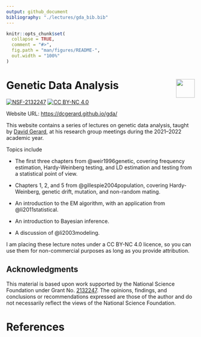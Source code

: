 ```yaml
---
output: github_document
bibliography: "./lectures/gda_bib.bib"
---
```


<!-- README.md is generated from README.Rmd. Please edit that file -->

```r
knitr::opts_chunk$set(
  collapse = TRUE,
  comment = "#>",
  fig.path = "man/figures/README-",
  out.width = "100%"
)
```

# Genetic Data Analysis <img src="./lectures/gda.png" align="right" height="50" />

[![NSF-2132247](https://img.shields.io/badge/NSF-2132247-blue.svg)](https://nsf.gov/awardsearch/showAward?AWD_ID=2132247)
[![CC BY-NC 4.0](https://i.creativecommons.org/l/by-nc/4.0/88x31.png)](https://creativecommons.org/licenses/by-nc/4.0/)

Website URL: <https://dcgerard.github.io/gda/>

This website contains a series of lectures on genetic data analysis, taught by [David Gerard](https://dcgerard.github.io/), at his research group meetings during the 2021--2022 academic year.

Topics include

- The first three chapters from @weir1996genetic, covering frequency estimation, Hardy-Weinberg testing, and LD estimation and testing from a statistical point of view.

- Chapters 1, 2, and 5 from @gillespie2004population, covering Hardy-Weinberg, genetic drift, mutation, and non-random mating.

- An introduction to the EM algorithm, with an application from @li2011statistical.

- An introduction to Bayesian inference.

- A discussion of @li2003modeling.

I am placing these lecture notes under a CC BY-NC 4.0 licence, so you can use them for non-commercial purposes as long as you provide attribution.

## Acknowledgments

This material is based upon work supported by the National Science Foundation under Grant No. [2132247](https://www.nsf.gov/awardsearch/showAward?AWD_ID=2132247). The opinions, findings, and conclusions or recommendations expressed are those of the author and do not necessarily reflect the views of the National Science Foundation.

# References
